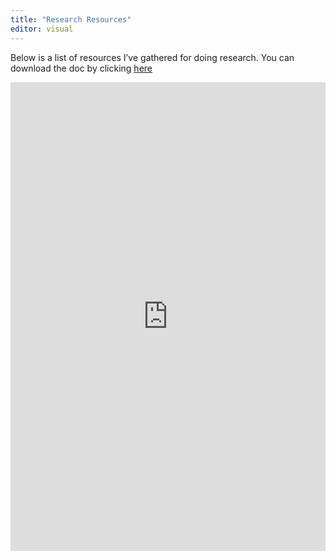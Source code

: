 ```yaml
---
title: "Research Resources"
editor: visual
---
```



Below is a list of resources I've gathered for doing research. You can download the doc by clicking [here](https://1drv.ms/w/s!AsOqrqp0wphPg_sbkF_lvhHtuWeCwA?e=7iBXFv)


<iframe width="100%" height="750" src="https://onedrive.live.com/embed?cid=4F98C274AAAEAAC3&resid=4F98C274AAAEAAC3%2164923&authkey=ACAQnZJxwWKhAG8&em=2" frameborder="0" scrolling="no"></iframe>








